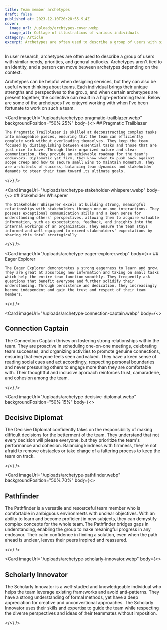 ```yaml
---
title: Team member archetypes
draft: false
published_at: 2023-12-10T20:28:55.914Z
cover:
  image_url: /uploads/archtypes-cover.webp
  image_alt: Collage of illustrations of various individuals
category: Article
excerpt: Archetypes are often used to describe a group of users with similar needs, priorities, and general outlooks. Archetypes can be a helpful user research tool, but they can also be useful when thinking about teams. Here are some of the archetypes I've observed on high-performing teams.
---
```


In user research, archetypes are often used to describe a group of users with similar needs, priorities, and general outlooks. Archetypes aren't tied to an identity, and a person can move between archetypes depending on the context.

Archetypes can be helpful when designing services, but they can also be useful when thinking about teams. Each individual brings their unique strengths and perspectives to the group, and when certain archetypes are present together, the collective can result in a high-performing team. Below are some of the archetypes I've enjoyed working with when I've been fortunate to work on such a team.

<Card
  imageUrl="/uploads/archetype-pragmatic-trailblazer.webp"
  backgroundPosition="50% 25%"
  body={<>
    ## Pragmatic Trailblazer

    The Pragmatic Trailblazer is skilled at deconstructing complex tasks into manageable pieces, ensuring that the team can efficiently complete work without overloading themselves. They keep the team focused by distinguishing between essential tasks and those that are just nice to have. Through their organized nature and clear communication, they provide an achievable roadmap for the team's endeavors. Diplomatic yet firm, they know when to push back against scope creep and how to secure small wins to maintain momentum. They are architects of success, balancing team dynamics and stakeholder demands to steer their team toward its ultimate goals.

  </>}
/>

<Card
  imageUrl="/uploads/archetype-stakeholder-whisperer.webp"
  body={<>
    ## Stakeholder Whisperer

    The Stakeholder Whisperer excels at building strong, meaningful relationships with stakeholders through one-on-one interactions. They possess exceptional communication skills and a keen sense for understanding others' perspectives, allowing them to acquire valuable information, such as expectations, feedback, and insights into the internal workings of an organization. They ensure the team stays informed and well-equipped to exceed stakeholders' expectations by sharing this intel strategically.

  </>}
/>

<Card
  imageUrl="/uploads/archetype-eager-explorer.webp"
  body={<>
    ## Eager Explorer

    The Eager Explorer demonstrates a strong eagerness to learn and grow. They are great at absorbing new information and taking on small tasks which help the entire team function smoothly. They frequently ask questions that benefit everyone and further solidify their understanding. Through persistence and dedication, they increasingly become independent and gain the trust and respect of their team members.

  </>}
/>

<Card
  imageUrl="/uploads/archetype-connection-captain.webp"
  body={<>
  ## Connection Captain

The Connection Captain thrives on fostering strong relationships within the team. They are proactive in scheduling one-on-one meetings, celebrating team successes, and organizing activities to promote genuine connections, ensuring that everyone feels seen and valued. They have a keen sense of reading social cues and act accordingly, respecting personal boundaries and never pressuring others to engage more than they are comfortable with. Their thoughtful and inclusive approach reinforces trust, camaraderie, and cohesion among the team.

  </>}
/>

<Card imageUrl="/uploads/archetype-decisive-diplomat.webp" backgroundPosition="50% 15%" body={<>
## Decisive Diplomat

The Decisive Diplomat confidently takes on the responsibility of making difficult decisions for the betterment of the team. They understand that not every decision will please everyone, but they prioritize the team's performance and cohesion. Balancing kindness with firmness, they're not afraid to remove obstacles or take charge of a faltering process to keep the team on track.

</>} />

<Card imageUrl="/uploads/archetype-pathfinder.webp" backgroundPosition="50% 70%" body={<>
## Pathfinder

The Pathfinder is a versatile and resourceful team member who is comfortable in ambiguous environments with unclear objectives. With an ability to learn and become proficient in new subjects, they can demystify complex concepts for the whole team. The Pathfinder bridges gaps in understanding, enabling the group to make meaningful progress in any endeavor. Their calm confidence in finding a solution, even when the path ahead is unclear, leaves their peers inspired and reassured.

</>} />

<Card imageUrl="/uploads/archetype-scholarly-innovator.webp" body={<>
## Scholarly Innovator

The Scholarly Innovator is a well-studied and knowledgeable individual who helps the team leverage existing frameworks and avoid anti-patterns. They have a strong understanding of formal methods, yet have a deep appreciation for creative and unconventional approaches. The Scholarly Innovator uses their skills and expertise to guide the team while respecting the diverse perspectives and ideas of their teammates without imposition.

</>} />
